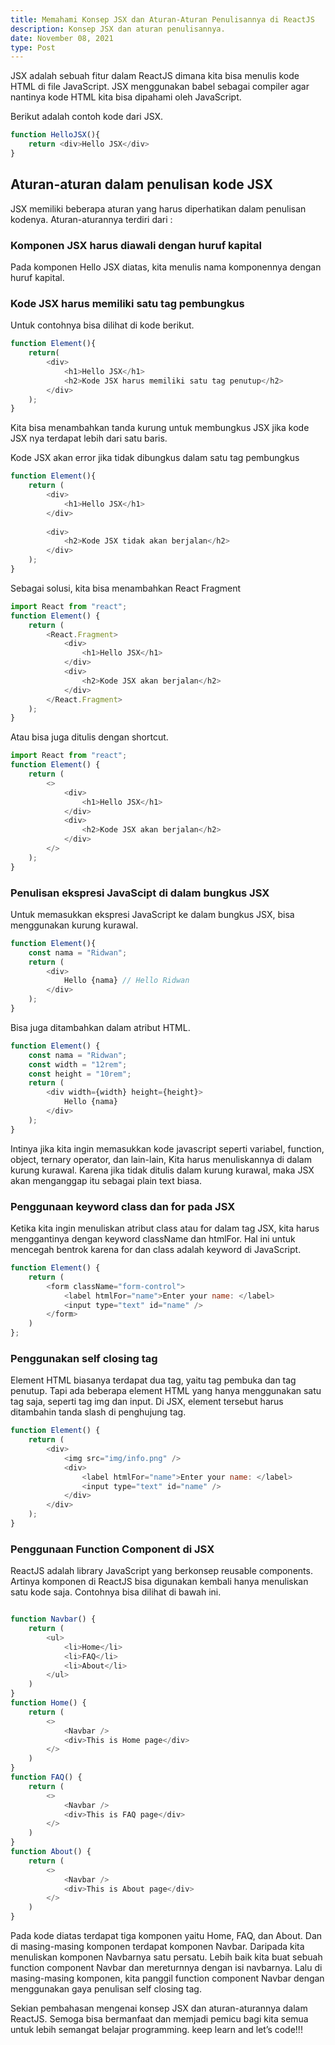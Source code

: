 ```yaml
---
title: Memahami Konsep JSX dan Aturan-Aturan Penulisannya di ReactJS
description: Konsep JSX dan aturan penulisannya.
date: November 08, 2021
type: Post
---
```


JSX adalah sebuah fitur dalam ReactJS dimana kita bisa menulis kode HTML di file JavaScript. JSX menggunakan babel sebagai compiler agar nantinya kode HTML kita bisa dipahami oleh JavaScript.

Berikut adalah contoh kode dari JSX.

```javascript
function HelloJSX(){
    return <div>Hello JSX</div>
}
```

## Aturan-aturan dalam penulisan kode JSX

JSX memiliki beberapa aturan yang harus diperhatikan dalam penulisan kodenya. Aturan-aturannya terdiri dari :

### Komponen JSX harus diawali dengan huruf kapital

Pada komponen Hello JSX diatas, kita menulis nama komponennya dengan huruf kapital.

### Kode JSX harus memiliki satu tag pembungkus

Untuk contohnya bisa dilihat di kode berikut.

```javascript
function Element(){ 
    return(
        <div>
            <h1>Hello JSX</h1>
            <h2>Kode JSX harus memiliki satu tag penutup</h2>
        </div> 
    );
}
```
Kita bisa menambahkan tanda kurung untuk membungkus JSX jika kode JSX nya terdapat lebih dari satu baris.

Kode JSX akan error jika tidak dibungkus dalam satu tag pembungkus

```javascript
function Element(){
    return (
        <div>
            <h1>Hello JSX</h1>
        </div>
    
        <div>
            <h2>Kode JSX tidak akan berjalan</h2>
        </div>
    );
}
```

Sebagai solusi, kita bisa menambahkan React Fragment

```javascript
import React from "react";
function Element() {
    return (
        <React.Fragment>
            <div>
                <h1>Hello JSX</h1>
            </div>
            <div>
                <h2>Kode JSX akan berjalan</h2>
            </div>
        </React.Fragment>
    );
}
```

Atau bisa juga ditulis dengan shortcut.

```javascript
import React from "react";
function Element() {
    return (
        <>
            <div>
                <h1>Hello JSX</h1>
            </div>
            <div>
                <h2>Kode JSX akan berjalan</h2>
            </div>
        </>
    );
}
```
### Penulisan ekspresi JavaScipt di dalam bungkus JSX

Untuk memasukkan ekspresi JavaScript ke dalam bungkus JSX, bisa menggunakan kurung kurawal.

```javascript
function Element(){
    const nama = "Ridwan";
    return (
        <div>
            Hello {nama} // Hello Ridwan
        </div>
    );
}
```

Bisa juga ditambahkan dalam atribut HTML.

```javascript
function Element() {
    const nama = "Ridwan";
    const width = "12rem";
    const height = "10rem";
    return (
        <div width={width} height={height}>
            Hello {nama}
        </div>
    );
}
```

Intinya jika kita ingin memasukkan kode javascript seperti variabel, function, object, ternary operator, dan lain-lain, Kita harus menuliskannya di dalam kurung kurawal. Karena jika tidak ditulis dalam kurung kurawal, maka JSX akan menganggap itu sebagai plain text biasa.

### Penggunaan keyword class dan for pada JSX

Ketika kita ingin menuliskan atribut class atau for dalam tag JSX, kita harus menggantinya dengan keyword className dan htmlFor. Hal ini untuk mencegah bentrok karena for dan class adalah keyword di JavaScript.

```javascript
function Element() {
    return (
        <form className="form-control">
            <label htmlFor="name">Enter your name: </label>
            <input type="text" id="name" />
        </form>
    )
};
```
### Penggunakan self closing tag

Element HTML biasanya terdapat dua tag, yaitu tag pembuka dan tag penutup. Tapi ada beberapa element HTML yang hanya menggunakan satu tag saja, seperti tag img dan input. Di JSX, element tersebut harus ditambahin tanda slash di penghujung tag.

```javascript
function Element() {
    return (
        <div>
            <img src="img/info.png" />
            <div>
                <label htmlFor="name">Enter your name: </label>
                <input type="text" id="name" />
            </div>
        </div>
    );
}
```

### Penggunaan Function Component di JSX

ReactJS adalah library JavaScript yang berkonsep reusable components. Artinya komponen di ReactJS bisa digunakan kembali hanya menuliskan satu kode saja. Contohnya bisa dilihat di bawah ini.

```javascript

function Navbar() {
    return (
        <ul>
            <li>Home</li>
            <li>FAQ</li>
            <li>About</li>
        </ul>
    )
}
function Home() {
    return (
        <>
            <Navbar />
            <div>This is Home page</div>
        </>
    )
}
function FAQ() {
    return (
        <>
            <Navbar />
            <div>This is FAQ page</div>
        </>
    )
}
function About() {
    return (
        <>
            <Navbar />
            <div>This is About page</div>
        </>
    )
}
```

Pada kode diatas terdapat tiga komponen yaitu Home, FAQ, dan About. Dan di masing-masing komponen terdapat komponen Navbar. Daripada kita menuliskan komponen Navbarnya satu persatu. Lebih baik kita buat sebuah function component Navbar dan mereturnnya dengan isi navbarnya. Lalu di masing-masing komponen, kita panggil function component Navbar dengan menggunakan gaya penulisan self closing tag.

Sekian pembahasan mengenai konsep JSX dan aturan-aturannya dalam ReactJS. Semoga bisa bermanfaat dan memjadi pemicu bagi kita semua untuk lebih semangat belajar programming. keep learn and let’s code!!!
